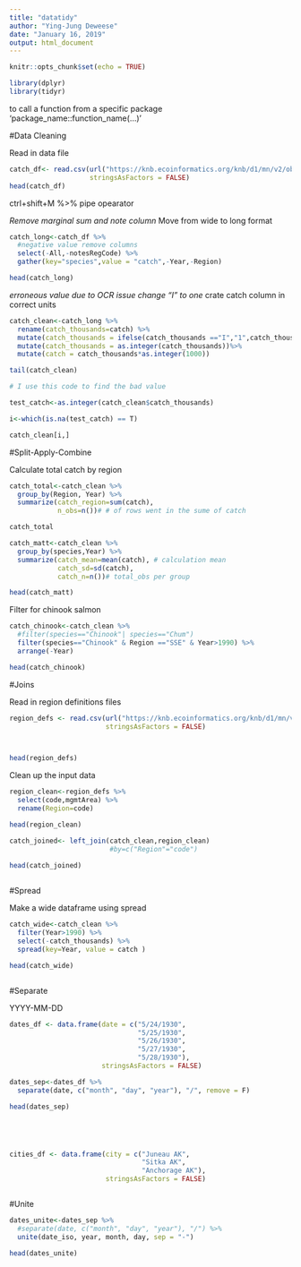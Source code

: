 ```yaml
---
title: "datatidy"
author: "Ying-Jung Deweese"
date: "January 16, 2019"
output: html_document
---
```


```r
knitr::opts_chunk$set(echo = TRUE)
```


```r
library(dplyr)
library(tidyr)

```

to call a function from a specific package 'package_name::function_name(...)'


#Data Cleaning

Read in data file

```r
catch_df<- read.csv(url("https://knb.ecoinformatics.org/knb/d1/mn/v2/object/df35b.302.1", method = "libcurl"),
                    stringsAsFactors = FALSE)
head(catch_df)
```

ctrl+shift+M %>% pipe opearator

*Remove marginal sum and note column
*Move from wide to long format
```r
catch_long<-catch_df %>% 
  #negative value remove columns
  select(-All,-notesRegCode) %>% 
  gather(key="species",value = "catch",-Year,-Region)

head(catch_long)


```

*erroneous value due to OCR issue  change "I" to one
*crate catch column in correct units


```r
catch_clean<-catch_long %>% 
  rename(catch_thousands=catch) %>%
  mutate(catch_thousands = ifelse(catch_thousands =="I","1",catch_thousands)) %>% 
  mutate(catch_thousands = as.integer(catch_thousands))%>% 
  mutate(catch = catch_thousands*as.integer(1000))

tail(catch_clean)

```

```r

# I use this code to find the bad value

test_catch<-as.integer(catch_clean$catch_thousands)

i<-which(is.na(test_catch) == T)

catch_clean[i,]

```


#Split-Apply-Combine

Calculate total catch by region

```r

catch_total<-catch_clean %>% 
  group_by(Region, Year) %>% 
  summarize(catch_region=sum(catch),
            n_obs=n())# # of rows went in the sume of catch

catch_total

```

```r
catch_matt<-catch_clean %>% 
  group_by(species,Year) %>% 
  summarize(catch_mean=mean(catch), # calculation mean
            catch_sd=sd(catch),
            catch_n=n())# total_obs per group

head(catch_matt)
```

Filter for chinook salmon

```r
catch_chinook<-catch_clean %>% 
  #filter(species=="Chinook"| species=="Chum")
  filter(species=="Chinook" & Region =="SSE" & Year>1990) %>% 
  arrange(-Year)

head(catch_chinook)

```


#Joins

Read in region definitions files

```r
region_defs <- read.csv(url("https://knb.ecoinformatics.org/knb/d1/mn/v2/object/df35b.303.1", method = "libcurl"),
                        stringsAsFactors = FALSE)



head(region_defs)

```

Clean up the input data

```r
region_clean<-region_defs %>% 
  select(code,mgmtArea) %>% 
  rename(Region=code)

head(region_clean)
```

```r
catch_joined<- left_join(catch_clean,region_clean)
                         #by=c("Region"="code")

head(catch_joined)
  
```

#Spread

Make a wide dataframe using spread

```r
catch_wide<-catch_clean %>% 
  filter(Year>1990) %>% 
  select(-catch_thousands) %>% 
  spread(key=Year, value = catch )

head(catch_wide)



```

#Separate

YYYY-MM-DD

```r
dates_df <- data.frame(date = c("5/24/1930",
                                "5/25/1930",
                                "5/26/1930",
                                "5/27/1930",
                                "5/28/1930"),
                       stringsAsFactors = FALSE)

dates_sep<-dates_df %>% 
  separate(date, c("month", "day", "year"), "/", remove = F)

head(dates_sep)






```

```r
cities_df <- data.frame(city = c("Juneau AK", 
                                 "Sitka AK", 
                                 "Anchorage AK"),
                        stringsAsFactors = FALSE)



```


#Unite



```r
dates_unite<-dates_sep %>% 
  #separate(date, c("month", "day", "year"), "/") %>% 
  unite(date_iso, year, month, day, sep = "-")

head(dates_unite)
```

